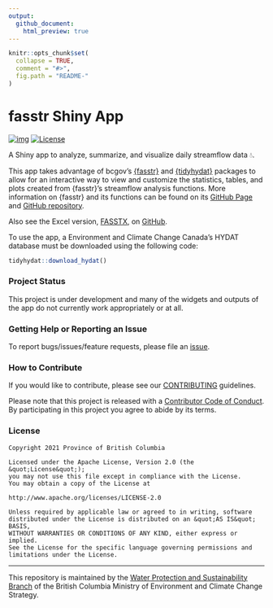 ```yaml
---
output:
  github_document:
    html_preview: true
---
```


```r
knitr::opts_chunk$set(
  collapse = TRUE,
  comment = "#>",
  fig.path = "README-"
)
```

# fasstr Shiny App

[![img](https://img.shields.io/badge/Lifecycle-Experimental-339999)](https://github.com/bcgov/repomountie/blob/master/doc/lifecycle-badges.md) [![License](https://img.shields.io/badge/License-Apache%202.0-blue.svg)](https://opensource.org/licenses/Apache-2.0) 


A Shiny app to analyze, summarize, and visualize daily streamflow data 💧.

This app takes advantage of bcgov's [{fasstr}](https://cran.r-project.org/package=fasstr) and [{tidyhydat}](https://cran.r-project.org/package=tidyhydat) packages to allow for an interactive way to view and customize the statistics, tables, and plots created from {fasstr}'s streamflow analysis functions. More information on {fasstr} and its functions can be found on its [GitHub Page](https://bcgov.github.io/fasstr/) and [GitHub repository](https://github.com/bcgov/fasstr).

Also see the Excel version, [FASSTX](https://github.com/bcgov/FASSTX/), on [GitHub](https://github.com/bcgov/FASSTX/).

To use the app, a Environment and Climate Change Canada's HYDAT database must be downloaded using the following code:

```r
tidyhydat::download_hydat()
```

### Project Status

This project is under development and many of the widgets and outputs of the app do not currently work appropriately or at all.

### Getting Help or Reporting an Issue

To report bugs/issues/feature requests, please file an [issue](https://github.com/bcgov/fasstr_shiny/issues/).

### How to Contribute

If you would like to contribute, please see our [CONTRIBUTING](CONTRIBUTING.md) guidelines.

Please note that this project is released with a [Contributor Code of Conduct](CODE_OF_CONDUCT.md). By participating in this project you agree to abide by its terms.

### License

```
Copyright 2021 Province of British Columbia

Licensed under the Apache License, Version 2.0 (the &quot;License&quot;);
you may not use this file except in compliance with the License.
You may obtain a copy of the License at

http://www.apache.org/licenses/LICENSE-2.0

Unless required by applicable law or agreed to in writing, software distributed under the License is distributed on an &quot;AS IS&quot; BASIS,
WITHOUT WARRANTIES OR CONDITIONS OF ANY KIND, either express or implied.
See the License for the specific language governing permissions and limitations under the License.
```

---

This repository is maintained by the [Water Protection and Sustainability Branch](https://www2.gov.bc.ca/gov/content/environment/air-land-water/water) of the British Columbia Ministry of Environment and Climate Change Strategy.

